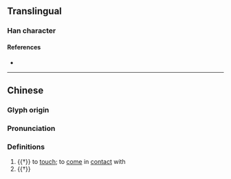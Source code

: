 {{character info/new}}
==Translingual==

===Han character===
{{Han char|rn=64|rad=手|as=12|sn=15|four=52018|canj=QNOT|ids=⿰扌登}}

====References====
* {{Han ref|kx=0454.250|dkj=12715|dj=0804.050|hdz=31964.050|uh=649C|ud=25756|bh=E5B3|bd=58803}}

----
==Chinese==
{{zh-forms}}

===Glyph origin===
{{Han etym}}

===Pronunciation===
{{zh-pron
|m=zhěng,chéng
|c=caang4,cing2
|mc=y
|oc=y
|cat=v
}}

===Definitions===
{{zh-hanzi}}

# {{†}} to [[touch]]; to [[come]] in [[contact]] with
# {{†}} {{zh-alt-form|拯}}